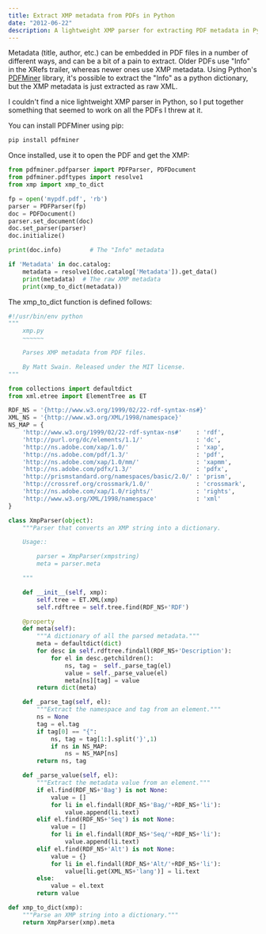 ```yaml
---
title: Extract XMP metadata from PDFs in Python
date: "2012-06-22"
description: A lightweight XMP parser for extracting PDF metadata in Python.
---
```


Metadata (title, author, etc.) can be embedded in PDF files in a number of different ways, and can be a bit of a pain to extract. Older PDFs use "Info" in the XRefs trailer, whereas newer ones use XMP metadata. Using Python's [PDFMiner](https://github.com/euske/pdfminer) library, it's possible to extract the "Info" as a python dictionary, but the XMP metadata is just extracted as raw XML.

I couldn't find a nice lightweight XMP parser in Python, so I put together something that seemed to work on all the PDFs I threw at it.

You can install PDFMiner using pip:

```bash
pip install pdfminer
```
    
Once installed, use it to open the PDF and get the XMP:

```python
from pdfminer.pdfparser import PDFParser, PDFDocument
from pdfminer.pdftypes import resolve1
from xmp import xmp_to_dict

fp = open('mypdf.pdf', 'rb')
parser = PDFParser(fp)
doc = PDFDocument()
parser.set_document(doc)
doc.set_parser(parser)
doc.initialize()

print(doc.info)        # The "Info" metadata

if 'Metadata' in doc.catalog:
    metadata = resolve1(doc.catalog['Metadata']).get_data()
    print(metadata)  # The raw XMP metadata
    print(xmp_to_dict(metadata))
```

The xmp_to_dict function is defined follows:

```python
#!/usr/bin/env python
"""
    xmp.py
    ~~~~~~

    Parses XMP metadata from PDF files.

    By Matt Swain. Released under the MIT license.
"""

from collections import defaultdict
from xml.etree import ElementTree as ET

RDF_NS = '{http://www.w3.org/1999/02/22-rdf-syntax-ns#}'
XML_NS = '{http://www.w3.org/XML/1998/namespace}'
NS_MAP = {
    'http://www.w3.org/1999/02/22-rdf-syntax-ns#'    : 'rdf',
    'http://purl.org/dc/elements/1.1/'               : 'dc',
    'http://ns.adobe.com/xap/1.0/'                   : 'xap',
    'http://ns.adobe.com/pdf/1.3/'                   : 'pdf',
    'http://ns.adobe.com/xap/1.0/mm/'                : 'xapmm',
    'http://ns.adobe.com/pdfx/1.3/'                  : 'pdfx',
    'http://prismstandard.org/namespaces/basic/2.0/' : 'prism',
    'http://crossref.org/crossmark/1.0/'             : 'crossmark',
    'http://ns.adobe.com/xap/1.0/rights/'            : 'rights',
    'http://www.w3.org/XML/1998/namespace'           : 'xml'
}

class XmpParser(object):
    """Parser that converts an XMP string into a dictionary.

    Usage::

        parser = XmpParser(xmpstring)
        meta = parser.meta

    """

    def __init__(self, xmp):
        self.tree = ET.XML(xmp)
        self.rdftree = self.tree.find(RDF_NS+'RDF')

    @property
    def meta(self):
        """A dictionary of all the parsed metadata."""
        meta = defaultdict(dict)
        for desc in self.rdftree.findall(RDF_NS+'Description'):
            for el in desc.getchildren():
                ns, tag =  self._parse_tag(el)
                value = self._parse_value(el)
                meta[ns][tag] = value
        return dict(meta)

    def _parse_tag(self, el):
        """Extract the namespace and tag from an element."""
        ns = None
        tag = el.tag
        if tag[0] == "{":
            ns, tag = tag[1:].split('}',1)
            if ns in NS_MAP:
                ns = NS_MAP[ns]
        return ns, tag

    def _parse_value(self, el):
        """Extract the metadata value from an element."""
        if el.find(RDF_NS+'Bag') is not None:
            value = []
            for li in el.findall(RDF_NS+'Bag/'+RDF_NS+'li'):
                value.append(li.text)
        elif el.find(RDF_NS+'Seq') is not None:
            value = []
            for li in el.findall(RDF_NS+'Seq/'+RDF_NS+'li'):
                value.append(li.text)
        elif el.find(RDF_NS+'Alt') is not None:
            value = {}
            for li in el.findall(RDF_NS+'Alt/'+RDF_NS+'li'):
                value[li.get(XML_NS+'lang')] = li.text
        else:
            value = el.text
        return value

def xmp_to_dict(xmp):
    """Parse an XMP string into a dictionary."""
    return XmpParser(xmp).meta
```
